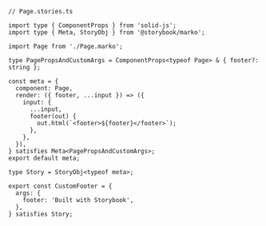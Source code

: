 ```tsx
// Page.stories.ts

import type { ComponentProps } from 'solid-js';
import type { Meta, StoryObj } from '@storybook/marko';

import Page from './Page.marko';

type PagePropsAndCustomArgs = ComponentProps<typeof Page> & { footer?: string };

const meta = {
  component: Page,
  render: ({ footer, ...input }) => ({
    input: {
      ...input,
      footer(out) {
        out.html(`<footer>${footer}</footer>`);
      },
    },
  }),
} satisfies Meta<PagePropsAndCustomArgs>;
export default meta;

type Story = StoryObj<typeof meta>;

export const CustomFooter = {
  args: {
    footer: 'Built with Storybook',
  },
} satisfies Story;
```
